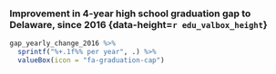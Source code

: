 ### Improvement in 4-year high school graduation gap to Delaware, since 2016 {data-height=`r edu_valbox_height`}

```r
gap_yearly_change_2016 %>%
  sprintf("%+.1f%% per year", .) %>%
  valueBox(icon = "fa-graduation-cap")
```
